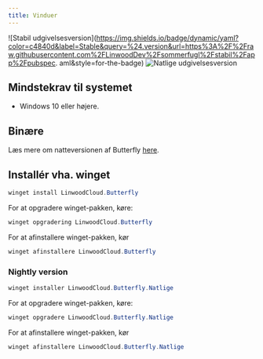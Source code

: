 ```yaml
---
title: Vinduer
---
```


![Stabil udgivelsesversion](https://img.shields.io/badge/dynamic/yaml?color=c4840d&label=Stable&query=%24.version&url=https%3A%2F%2Fraw.githubusercontent.com%2FLinwoodDev%2Fsommerfugl%2Fstabil%2Fapp%2Fpubspec. aml&style=for-the-badge)
![Natlige udgivelsesversion](https://img.shields.io/badge/dynamic/yaml?color=f7d28c&label=Nat&query=%24.version&url=https%3A%2F%2Fraw.githubusercontent.com%2FLinwoodDev%2Fbutterfly%2Fnightly%2Fapp%2Fpubspec.yaml&style=for-the-badge)


## Mindstekrav til systemet

- Windows 10 eller højere.

## Binære

<Tabs>
<TabItem label="Stable">
  <CardGrid>
    <DownloadButton after="/downloads/post-windows" href="https://github.com/LinwoodDev/butterfly/releases/download/stable/linwood-butterfly-windows-setup-x86_64.exe" title="Setup"/>
    <DownloadButton after="/downloads/post-windows" href="https://github.com/LinwoodDev/butterfly/releases/download/stable/linwood-butterfly-windows-x86_64.zip" title="Portable"/>
  </CardGrid>
</TabItem>
<TabItem label="Nightly">
  <CardGrid>
    <DownloadButton after="/downloads/post-windows" href="https://github.com/LinwoodDev/butterfly/releases/download/nightly/linwood-butterfly-windows-setup-x86_64.exe" title="Setup"/>
    <DownloadButton after="/downloads/post-windows" href="https://github.com/LinwoodDev/butterfly/releases/download/nightly/linwood-butterfly-windows-x86_64.zip" title="Portable"/>
  </CardGrid>
</TabItem>
</Tabs>

Læs mere om natteversionen af Butterfly [here](/community/nighly).

## Installér vha. winget

```powershell
winget install LinwoodCloud.Butterfly
```

For at opgradere winget-pakken, køre:

```powershell
winget opgradering LinwoodCloud.Butterfly
```

For at afinstallere winget-pakken, kør

```powershell
winget afinstallere LinwoodCloud.Butterfly
```

### Nightly version

```powershell
winget installer LinwoodCloud.Butterfly.Natlige
```

For at opgradere winget-pakken, køre:

```powershell
winget opgradere LinwoodCloud.Butterfly.Natlige
```

For at afinstallere winget-pakken, kør

```powershell
winget afinstallere LinwoodCloud.Butterfly.Natlige
```

